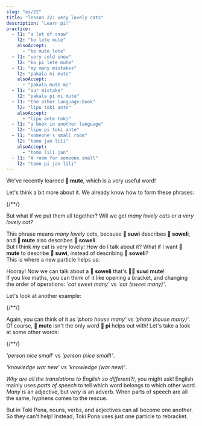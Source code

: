 ```yaml
---
slug: "es/22"
title: "lesson 22: very lovely cats"
description: "Learn pi!"
practice:
  - l1: "a lot of snow"
    l2: "ko lete mute"
    alsoAccept:
      - "ko mute lete"
  - l1: "very cold snow"
    l2: "ko pi lete mute"
  - l1: "my many mistakes"
    l2: "pakala mi mute"
    alsoAccept:
      - "pakala mute mi"
  - l1: "our mistake"
    l2: "pakala pi mi mute"
  - l1: "the other language-book"
    l2: "lipu toki ante"
    alsoAccept:
      - "lipu ante toki"
  - l1: "a book in another language"
    l2: "lipu pi toki ante"
  - l1: "someone's small room"
    l2: "tomo jan lili"
    alsoAccept:
      - "tomo lili jan"
  - l1: "A room for someone small"
    l2: "tomo pi jan lili"
---
```



We've recently learned **󱤼 mute**, which is a very useful word!

Let's think a bit more about it. We already know how to form these phrases:

<List>
  {/*<Word sl="pi" m="" />*/}
  <Word sl="soweli suwi" m="a lovely cat" />
  <Word sl="soweli mute" m="many cats" />
  <Word sl="suwi mute" m="very lovely" />
</List>

But what if we put them all together? Will we get *many lovely cats* or *a very lovely cat*?

<List>
  <Word sl="soweli suwi mute" m="many lovely cats" />
</List>

This phrase means *many lovely cats*, because **󱥦 suwi** describes **󱥢 soweli**, and **󱤼 mute** also describes **󱥢 soweli**.  
But I think *my* cat is very lovely! How do I talk about it? What if I want **󱤼 mute** to describe **󱥦 suwi**, instead of describing **󱥢 soweli**?  
This is where a new particle helps us:

<List>
  <Word sl="pi" m="a particle that groups adjectives" />
  <Word sl="soweli pi suwi mute" m="a very lovely cat" />
</List>

Hooray! Now we can talk about a **󱥢 soweli** that's **󱥦󱤼 suwi mute**!  
If you like maths, you can think of it like opening a bracket, and changing the order of operations: *'cat sweet many'* vs *'cat (sweet many)'*.

Let's look at another example:

<List>
  {/*<Word sl="pi" m="" />*/}
  <Word sl="sitelen tomo" m="a photo of a house" />
  <Word sl="sitelen mute" m="photos" />
  <Word sl="tomo mute" m="houses" />
  <Word sl="sitelen tomo mute" m="photos of a house" />
  <Word sl="sitelen pi tomo mute" m="a photo of houses" />
</List>

Again, you can think of it as *'photo house many'* vs *'photo (house many)'*.  
Of course, **󱤼 mute** isn't the only word **󱥍 pi** helps out with! Let's take a look at some other words:

<List>
  {/*<Word sl="pi" m="" />*/}
  <Word sl="jan pona" m="a nice person" />
  <Word sl="jan lili" m="a small person" />
  <Word sl="pona lili" m="somewhat nice" />
  <Word sl="jan pona lili" m="a small nice person" />
  <Word sl="jan pi pona lili" m="a somewhat nice person" />
</List>

*'person nice small'* vs *'person (nice small)'*.

<List>
  <Word sl="sona utala" m="war knowledge" />
  <Word sl="sona sin" m="new knowledge" />
  <Word sl="utala sin" m="new war" />
  <Word sl="sona utala sin" m="new war-knowledge. the knowledge is recent." />
  <Word sl="sona pi utala sin" m="new-war knowledge. the war is recent." />
</List>

*'knowledge war new'* vs *'knowledge (war new)'*.

*Why are all the translations to English so different?!*, you might ask! English mainly uses *parts of speech* to tell which word belongs to which other word. *Many* is an adjective, but *very* is an adverb. When parts of speech are all the same, hyphens comes to the rescue.

But in Toki Pona, nouns, verbs, and adjectives can all become one another. So they can't help! Instead, Toki Pona uses just one particle to rebracket.

<Practice exercises={frontmatter.practice} client:load />
